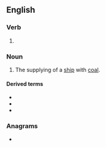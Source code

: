 ==English==

===Verb===
{{head|en|present participle}}

# {{present participle of|coal|lang=en|nocat=1}}

===Noun===
{{en-noun}}

# The supplying of a [[ship]] with [[coal]].

====Derived terms====
* {{l|en|coaling stage}}
* {{l|en|coaling station}}
* {{l|en|coaling tower}}

===Anagrams===
* {{anagrams|en|ANGLICO|coalign}}